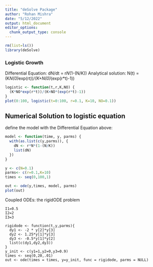 ```yaml
---
title: "deSolve Package"
author: "Rohan Mishra"
date: "5/12/2022"
output: html_document
editor_options: 
  chunk_output_type: console
---
```


```r

rm(list=ls())
library(deSolve)

```


### Logistic Growth

Differential Equation: dN/dt = r*N*(1-(N/K))
Analytical solution: N(t) = (K*N(0)*exp(r*t))/(K+N(0)*(exp(r*t)-1))


```r

logistic <- function(t,r,K,NO) {
  (K*NO*exp(r*t))/(K+NO*(exp(r*t)-1))
}
plot(0:100, logistic(t=0:100, r=0.1, K=10, NO=0.1))


```

## Numerical Solution to logistic equation
define the model with the Differential Equation above:
```r

model <- function(time, y, parms) {
  with(as.list(c(y,parms)), {
    dN <- r*N*(1-(N/K))
    list(dN)
  })
}

y <- c(N=0.1)
parms<- c(r=0.1,K=10)
times <- seq(0,100,1)

out <- ode(y,times, model, parms)
plot(out)

```

Coupled ODEs: the rigidODE problem

```Coupled

I1=0.5
I2=2
I3=3

rigidode <- function(t,y,parms){
  dy1 <- -2 * y[2]*y[3]
  dy2 <- 1.25*y[1]*y[3]
  dy3 <- -0.5*y[1]*y[2]
  list(c(dy1,dy2,dy3))
}
y_init <- c(y1=1,y2=0,y3=0.9)
times <- seq(0,20,.01)
out <- ode(times = times, y=y_init, func = rigidode, parms = NULL)


```


